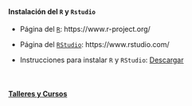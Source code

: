 <br>

#### Instalación del `R` y `Rstudio`

* Página del [`R`](https://www.r-project.org/): https://www.r-project.org/ 

* Página del [`RStudio`](https://www.rstudio.com/): https://www.rstudio.com/ 

* Instrucciones para instalar `R` y `RStudio`: [Descargar](Guia_instalacion_software R_RStudio.pdf)


<br>

#### [Talleres y Cursos](https://paguzmang.github.io/TalleresCursos/)







